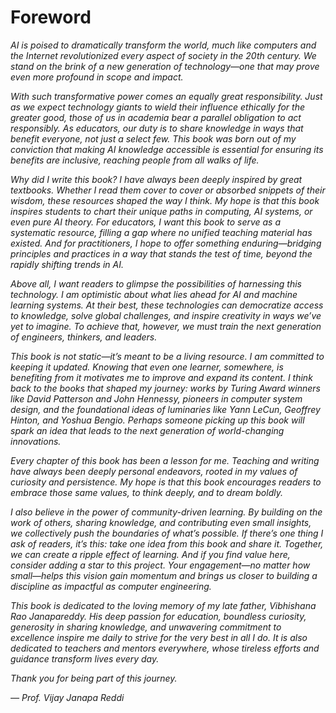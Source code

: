 # Foreword {.unnumbered}

<div class="foreword-content">

_AI is poised to dramatically transform the world, much like computers and the Internet revolutionized every aspect of society in the 20th century. We stand on the brink of a new generation of technology—one that may prove even more profound in scope and impact._

_With such transformative power comes an equally great responsibility. Just as we expect technology giants to wield their influence ethically for the greater good, those of us in academia bear a parallel obligation to act responsibly. As educators, our duty is to share knowledge in ways that benefit everyone, not just a select few. This book was born out of my conviction that making AI knowledge accessible is essential for ensuring its benefits are inclusive, reaching people from all walks of life._

_Why did I write this book? I have always been deeply inspired by great textbooks. Whether I read them cover to cover or absorbed snippets of their wisdom, these resources shaped the way I think. My hope is that this book inspires students to chart their unique paths in computing, AI systems, or even pure AI theory. For educators, I want this book to serve as a systematic resource, filling a gap where no unified teaching material has existed. And for practitioners, I hope to offer something enduring—bridging principles and practices in a way that stands the test of time, beyond the rapidly shifting trends in AI._

_Above all, I want readers to glimpse the possibilities of harnessing this technology. I am optimistic about what lies ahead for AI and machine learning systems. At their best, these technologies can democratize access to knowledge, solve global challenges, and inspire creativity in ways we've yet to imagine. To achieve that, however, we must train the next generation of engineers, thinkers, and leaders._

_This book is not static—it's meant to be a living resource. I am committed to keeping it updated. Knowing that even one learner, somewhere, is benefiting from it motivates me to improve and expand its content. I think back to the books that shaped my journey: works by Turing Award winners like David Patterson and John Hennessy, pioneers in computer system design, and the foundational ideas of luminaries like Yann LeCun, Geoffrey Hinton, and Yoshua Bengio. Perhaps someone picking up this book will spark an idea that leads to the next generation of world-changing innovations._

_Every chapter of this book has been a lesson for me. Teaching and writing have always been deeply personal endeavors, rooted in my values of curiosity and persistence. My hope is that this book encourages readers to embrace those same values, to think deeply, and to dream boldly._

_I also believe in the power of community-driven learning. By building on the work of others, sharing knowledge, and contributing even small insights, we collectively push the boundaries of what's possible. If there's one thing I ask of readers, it's this: take one idea from this book and share it. Together, we can create a ripple effect of learning. And if you find value here, consider adding a star to this project. Your engagement—no matter how small—helps this vision gain momentum and brings us closer to building a discipline as impactful as computer engineering._

_This book is dedicated to the loving memory of my late father, Vibhishana Rao Janapareddy. His deep passion for education, boundless curiosity, generosity in sharing knowledge, and unwavering commitment to excellence inspire me daily to strive for the very best in all I do. It is also dedicated to teachers and mentors everywhere, whose tireless efforts and guidance transform lives every day._

_Thank you for being part of this journey._

_— Prof. Vijay Janapa Reddi_
